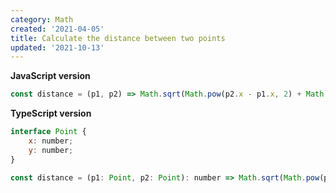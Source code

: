```yaml
---
category: Math
created: '2021-04-05'
title: Calculate the distance between two points
updated: '2021-10-13'
---
```


**JavaScript version**

```js distance.js
const distance = (p1, p2) => Math.sqrt(Math.pow(p2.x - p1.x, 2) + Math.pow(p2.y - p1.y, 2));
```

**TypeScript version**

```js distance.ts
interface Point {
    x: number;
    y: number;
}

const distance = (p1: Point, p2: Point): number => Math.sqrt(Math.pow(p2.x - p1.x, 2) + Math.pow(p2.y - p1.y, 2));
```
